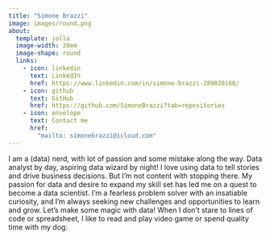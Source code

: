 ```yaml
---
title: "Simone Brazzi"
image: images/round.png
about:
  template: jolla
  image-width: 20em
  image-shape: round
  links:
    - icon: linkedin
      text: LinkedIn
      href: https://www.linkedin.com/in/simone-brazzi-289028160/
    - icon: github
      text: GitHub
      href: https://github.com/SimoneBrazzi?tab=repositories
    - icon: envelope
      text: Contact me
      href: 
        "mailto: simonebrazzi@icloud.com"
---
```


I am a (data) nerd, with lot of passion and some mistake along the way. Data analyst by day, aspiring data wizard by night! I love using data to tell stories and drive business decisions. But I'm not content with stopping there. My passion for data and desire to expand my skill set has led me on a quest to become a data scientist. I'm a fearless problem solver with an insatiable curiosity, and I'm always seeking new challenges and opportunities to learn and grow. Let's make some magic with data! When I don't stare to lines of code or spreadsheet, I like to read and play video game or spend quality time with my dog.
